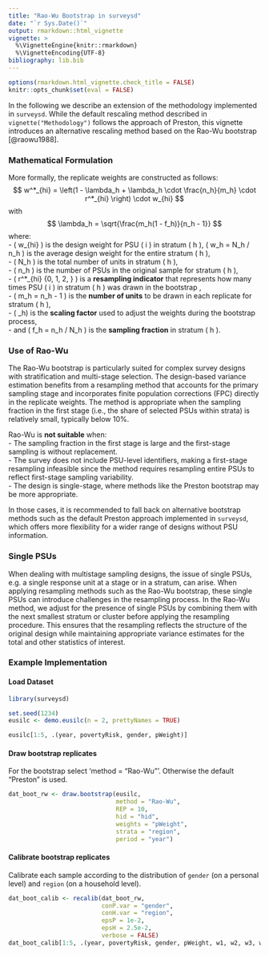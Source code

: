 ```yaml
---
title: "Rao-Wu Bootstrap in surveysd"
date: "`r Sys.Date()`"
output: rmarkdown::html_vignette
vignette: >
  %\VignetteEngine{knitr::rmarkdown}
  %\VignetteEncoding{UTF-8}
bibliography: lib.bib
---
```


```r
options(rmarkdown.html_vignette.check_title = FALSE)
knitr::opts_chunk$set(eval = FALSE)
```

In the following we describe an extension of the methodology implemented in `surveysd`.
While the default rescaling method described in `vignette("Methodology")` follows the approach of Preston, this vignette introduces an alternative rescaling method based on the Rao-Wu bootstrap [@raowu1988].

### Mathematical Formulation

More formally, the replicate weights are constructed as follows:
$$
w^*_{hi} = \left(1 - \lambda_h + \lambda_h \cdot \frac{n_h}{m_h} \cdot r^*_{hi} \right) \cdot w_{hi}
$$
with
$$
 \lambda_h = \sqrt{\frac{m_h(1 - f_h)}{n_h - 1}}
$$
where:<br>
 - \( w_{hi} \) is the design weight for PSU \( i \) in stratum \( h \), \( w_h = N_h / n_h \) is the average design weight for the entire stratum \( h \),<br>
 - \( N_h \) is the total number of units in stratum \( h \),<br>
 - \( n_h \) is the number of PSUs in the original sample for stratum \( h \),<br>
 - \( r^*_{hi} \in \{0, 1, 2, \dots\} \) is a **resampling indicator** that represents how many times PSU \( i \) in stratum \( h \)  was drawn in the bootstrap ,<br>
 - \( m_h = n_h - 1 \) is the **number of units** to be drawn in each replicate for stratum \( h \),<br>
 - \( \lambda_h\) is the **scaling factor** used to adjust the weights during the bootstrap process,<br>
 - and \( f_h = n_h / N_h \) is the **sampling fraction** in stratum \( h \).<br>

### Use of Rao-Wu
The Rao-Wu bootstrap is particularly suited for complex survey designs with stratification and multi-stage selection. The design-based variance estimation benefits from a resampling method that accounts for the primary sampling stage and incorporates finite population corrections (FPC) directly in the replicate weights.
The method is appropriate when the sampling fraction in the first stage (i.e., the share of selected PSUs within strata) is relatively small, typically below 10%. 

Rao-Wu is **not suitable** when:<br>
 - The sampling fraction in the first stage is large and the first-stage sampling is without replacement.<br>
 - The survey does not include PSU-level identifiers, making a first-stage resampling infeasible since the method requires resampling entire PSUs to reflect first-stage sampling variability.<br>
 - The design is single-stage, where methods like the Preston bootstrap may be more appropriate.<br>

In those cases, it is recommended to fall back on alternative bootstrap methods such as the default Preston approach implemented in `surveysd`, which offers more flexibility for a wider range of designs without PSU information.

### Single PSUs
When dealing with multistage sampling designs, the issue of single PSUs, e.g. a single response unit at a stage or in a stratum, can arise. When applying resampling methods such as the Rao-Wu bootstrap, these single PSUs can introduce challenges in the resampling process. In the Rao-Wu method, we adjust for the presence of single PSUs by combining them with the next smallest stratum or cluster before applying the resampling procedure. This ensures that the resampling reflects the structure of the original design while maintaining appropriate variance estimates for the total and other statistics of interest.


### Example Implementation

#### Load Dataset
```r
library(surveysd)

set.seed(1234)
eusilc <- demo.eusilc(n = 2, prettyNames = TRUE)

eusilc[1:5, .(year, povertyRisk, gender, pWeight)]
``` 

#### Draw bootstrap replicates

For the bootstrap select 'method = "Rao-Wu"'. Otherwise the default "Preston" is used.
```r
dat_boot_rw <- draw.bootstrap(eusilc, 
                              method = "Rao-Wu",
                              REP = 10, 
                              hid = "hid", 
                              weights = "pWeight", 
                              strata = "region", 
                              period = "year")
```

#### Calibrate bootstrap replicates

Calibrate each sample according to the distribution of `gender` (on a personal level) and `region` 
(on a household level). 

```r
dat_boot_calib <- recalib(dat_boot_rw, 
                          conP.var = "gender", 
                          conH.var = "region",
                          epsP = 1e-2, 
                          epsH = 2.5e-2, 
                          verbose = FALSE)
dat_boot_calib[1:5, .(year, povertyRisk, gender, pWeight, w1, w2, w3, w4)]
```


